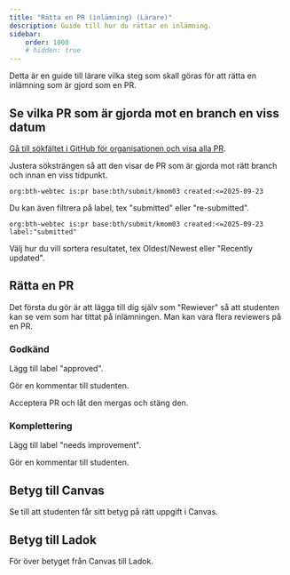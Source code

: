 ```yaml
---
title: "Rätta en PR (inlämning) (Lärare)" 
description: Guide till hur du rättar en inlämning.
sidebar:
    order: 1000
    # hidden: true
---
```





Detta är en guide till lärare vilka steg som skall göras för att rätta en inlämning som är gjord som en PR.



## Se vilka PR som är gjorda mot en branch en viss datum

[Gå till sökfältet i GitHub för organisationen och visa alla PR](https://github.com/search?q=org%3Abth-webtec+is%3Apr&type=pullrequests).

Justera söksträngen så att den visar de PR som är gjorda mot rätt branch och innan en viss tidpunkt.

```console
org:bth-webtec is:pr base:bth/submit/kmom03 created:<=2025-09-23
```

Du kan även filtrera på label, tex "submitted" eller "re-submitted".

```console
org:bth-webtec is:pr base:bth/submit/kmom03 created:<=2025-09-23 label:"submitted"
```

Välj hur du vill sortera resultatet, tex Oldest/Newest eller "Recently updated".



## Rätta en PR

Det första du gör är att lägga till dig själv som "Rewiever" så att studenten kan se vem som har tittat på inlämningen. Man kan vara flera reviewers på en PR.



### Godkänd

Lägg till label "approved".

Gör en kommentar till studenten.

Acceptera PR och låt den mergas och stäng den.



### Komplettering 

Lägg till label "needs improvement".

Gör en kommentar till studenten.



## Betyg till Canvas

Se till att studenten får sitt betyg på rätt uppgift i Canvas.



## Betyg till Ladok

För över betyget från Canvas till Ladok.
